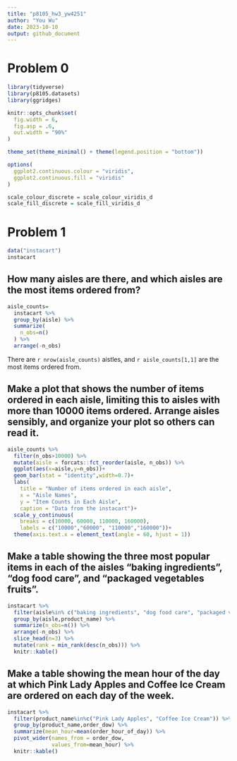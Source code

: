 ```yaml
---
title: "p8105_hw3_yw4251"
author: "You Wu"
date: 2023-10-10
output: github_document
---
```

# Problem 0
```r
library(tidyverse)
library(p8105.datasets)
library(ggridges)

knitr::opts_chunk$set(
  fig.width = 6,
  fig.asp = .6,
  out.width = "90%"
)

theme_set(theme_minimal() + theme(legend.position = "bottom"))

options(
  ggplot2.continuous.colour = "viridis",
  ggplot2.continuous.fill = "viridis"
)

scale_colour_discrete = scale_colour_viridis_d
scale_fill_discrete = scale_fill_viridis_d
```

# Problem 1
```r
data("instacart")
instacart
```

## How many aisles are there, and which aisles are the most items ordered from?
```r
aisle_counts=
  instacart %>% 
  group_by(aisle) %>% 
  summarize(
    n_obs=n()
  ) %>% 
  arrange(-n_obs)
```

There are `r nrow(aisle_counts)` aistles, and `r aisle_counts[1,1]` are the most items ordered from.

## Make a plot that shows the number of items ordered in each aisle, limiting this to aisles with more than 10000 items ordered. Arrange aisles sensibly, and organize your plot so others can read it.

```r
aisle_counts %>% 
  filter(n_obs>10000) %>% 
  mutate(aisle = forcats::fct_reorder(aisle, n_obs)) %>% 
  ggplot(aes(x=aisle,y=n_obs))+
  geom_bar(stat = "identity",width=0.7)+
  labs(
    title = "Number of items ordered in each aisle",
    x = "Aisle Names",
    y = "Item Counts in Each Aisle",
    caption = "Data from the instacart")+
  scale_y_continuous(
    breaks = c(10000, 60000, 110000, 160000),
    labels = c("10000","60000", "110000","160000"))+
  theme(axis.text.x = element_text(angle = 60, hjust = 1))
```

## Make a table showing the three most popular items in each of the aisles “baking ingredients”, “dog food care”, and “packaged vegetables fruits”.

```r
instacart %>% 
  filter(aisle%in% c("baking ingredients", "dog food care", "packaged vegetables fruits")) %>% 
  group_by(aisle,product_name) %>% 
  summarize(n_obs=n()) %>% 
  arrange(-n_obs) %>% 
  slice_head(n=3) %>% 
  mutate(rank = min_rank(desc(n_obs))) %>% 
  knitr::kable()
```

## Make a table showing the mean hour of the day at which Pink Lady Apples and Coffee Ice Cream are ordered on each day of the week.

```r
instacart %>% 
  filter(product_name%in%c("Pink Lady Apples", "Coffee Ice Cream")) %>% 
  group_by(product_name,order_dow) %>% 
  summarize(mean_hour=mean(order_hour_of_day)) %>% 
  pivot_wider(names_from = order_dow,
              values_from=mean_hour) %>% 
  knitr::kable()
```


